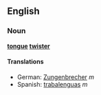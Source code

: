 ==English==
===Noun===
'''[[tongue]] [[twister]]'''

====Translations====
*German: [[Zungenbrecher]] ''m''
*Spanish: [[trabalenguas]] ''m''